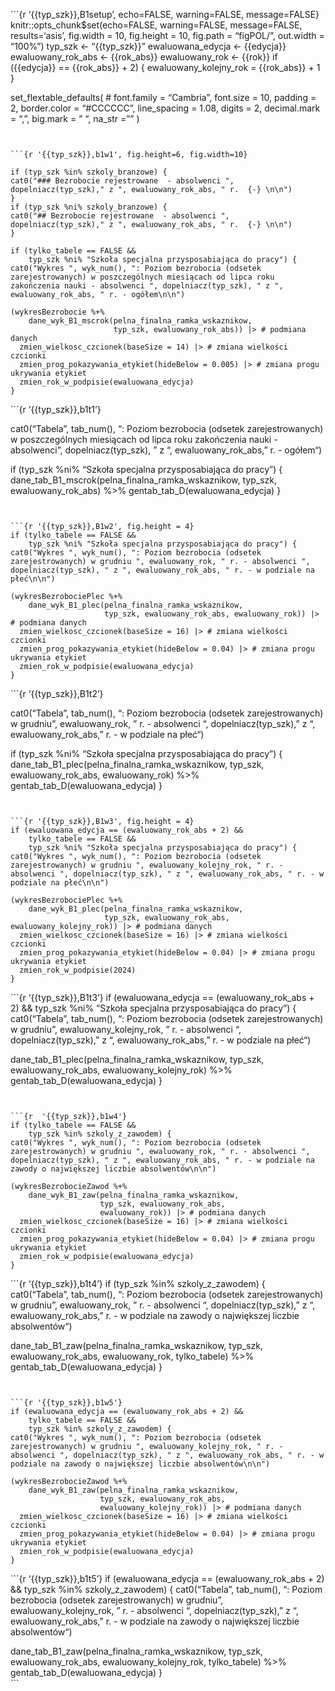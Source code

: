 





```{r '{{typ_szk}},B1setup', echo=FALSE, warning=FALSE, message=FALSE}
knitr::opts_chunk$set(echo=FALSE, warning=FALSE, message=FALSE, results='asis', 
                      fig.width = 10, fig.height = 10, fig.path = "figPOL/", 
                      out.width = "100%")
typ_szk <-  "{{typ_szk}}"
ewaluowana_edycja <- {{edycja}}
ewaluowany_rok_abs <- {{rok_abs}}
ewaluowany_rok <- {{rok}}
if ({{edycja}} == {{rok_abs}} + 2) {
  ewaluowany_kolejny_rok = {{rok_abs}} + 1
}

set_flextable_defaults(
#  font.family = "Cambria",
  font.size = 10,
  padding = 2,
  border.color = "#CCCCCC",
  line_spacing = 1.08,
  digits = 2,
  decimal.mark = ",",
  big.mark = " ",
  na_str = "<na>"
)
```


```{r '{{typ_szk}},b1w1', fig.height=6, fig.width=10}

if (typ_szk %in% szkoly_branzowe) {
cat0("### Bezrobocie rejestrowane  - absolwenci ", dopelniacz(typ_szk)," z ", ewaluowany_rok_abs, " r.  {-} \n\n")
}
if (typ_szk %ni% szkoly_branzowe) {
cat0("## Bezrobocie rejestrowane  - absolwenci ", dopelniacz(typ_szk)," z ", ewaluowany_rok_abs, " r.  {-} \n\n")
}

if (tylko_tabele == FALSE &&
    typ_szk %ni% "Szkoła specjalna przysposabiająca do pracy") {    
cat0("Wykres ", wyk_num(), ": Poziom bezrobocia (odsetek zarejestrowanych) w poszczególnych miesiącach od lipca roku zakończenia nauki - absolwenci ", dopelniacz(typ_szk), " z ", ewaluowany_rok_abs, " r. - ogółem\n\n")

(wykresBezrobocie %+%
    dane_wyk_B1_mscrok(pelna_finalna_ramka_wskaznikow, 
                       typ_szk, ewaluowany_rok_abs)) |> # podmiana danych
  zmien_wielkosc_czcionek(baseSize = 14) |> # zmiana wielkości czcionki
  zmien_prog_pokazywania_etykiet(hideBelow = 0.005) |> # zmiana progu ukrywania etykiet
  zmien_rok_w_podpisie(ewaluowana_edycja)
}
```

```{r '{{typ_szk}},b1t1'}

  cat0("Tabela ", tab_num(), ": Poziom bezrobocia (odsetek zarejestrowanych) w poszczególnych miesiącach od lipca roku zakończenia nauki - absolwenci ", dopelniacz(typ_szk), " z ", ewaluowany_rok_abs, " r. - ogółem\n\n")

if (typ_szk %ni% "Szkoła specjalna przysposabiająca do pracy") {   
dane_tab_B1_mscrok(pelna_finalna_ramka_wskaznikow, 
                   typ_szk, ewaluowany_rok_abs) %>%
  gentab_tab_D(ewaluowana_edycja)
}
```


```{r '{{typ_szk}},B1w2', fig.height = 4}
if (tylko_tabele == FALSE &&
    typ_szk %ni% "Szkoła specjalna przysposabiająca do pracy") {
cat0("Wykres ", wyk_num(), ": Poziom bezrobocia (odsetek zarejestrowanych) w grudniu ", ewaluowany_rok, " r. - absolwenci ", dopelniacz(typ_szk), " z ", ewaluowany_rok_abs, " r. - w podziale na płeć\n\n")

(wykresBezrobociePlec %+%
    dane_wyk_B1_plec(pelna_finalna_ramka_wskaznikow, 
                     typ_szk, ewaluowany_rok_abs, ewaluowany_rok)) |> # podmiana danych
  zmien_wielkosc_czcionek(baseSize = 16) |> # zmiana wielkości czcionki
  zmien_prog_pokazywania_etykiet(hideBelow = 0.04) |> # zmiana progu ukrywania etykiet
  zmien_rok_w_podpisie(ewaluowana_edycja)   
}
```

```{r '{{typ_szk}},B1t2'}

  cat0("Tabela ", tab_num(), ": Poziom bezrobocia (odsetek zarejestrowanych) w grudniu ", ewaluowany_rok, " r. - absolwenci ", dopelniacz(typ_szk), " z ", ewaluowany_rok_abs, " r. - w podziale na płeć\n\n")

if (typ_szk %ni% "Szkoła specjalna przysposabiająca do pracy") {    
dane_tab_B1_plec(pelna_finalna_ramka_wskaznikow, 
                 typ_szk, ewaluowany_rok_abs, ewaluowany_rok) %>%
  gentab_tab_D(ewaluowana_edycja)
}
```


```{r '{{typ_szk}},B1w3', fig.height = 4}
if (ewaluowana_edycja == (ewaluowany_rok_abs + 2) &&
    tylko_tabele == FALSE &&
    typ_szk %ni% "Szkoła specjalna przysposabiająca do pracy") {
cat0("Wykres ", wyk_num(), ": Poziom bezrobocia (odsetek zarejestrowanych) w grudniu ", ewaluowany_kolejny_rok, " r. - absolwenci ", dopelniacz(typ_szk), " z ", ewaluowany_rok_abs, " r. - w podziale na płeć\n\n")

(wykresBezrobociePlec %+%
    dane_wyk_B1_plec(pelna_finalna_ramka_wskaznikow, 
                     typ_szk, ewaluowany_rok_abs, ewaluowany_kolejny_rok)) |> # podmiana danych
  zmien_wielkosc_czcionek(baseSize = 16) |> # zmiana wielkości czcionki
  zmien_prog_pokazywania_etykiet(hideBelow = 0.04) |> # zmiana progu ukrywania etykiet
  zmien_rok_w_podpisie(2024)  
}
```

```{r '{{typ_szk}},B1t3'}
if (ewaluowana_edycja == (ewaluowany_rok_abs + 2) &&
    typ_szk %ni% "Szkoła specjalna przysposabiająca do pracy") {
  cat0("Tabela ", tab_num(), ": Poziom bezrobocia (odsetek zarejestrowanych) w grudniu ", ewaluowany_kolejny_rok, " r. - absolwenci ", dopelniacz(typ_szk), " z ", ewaluowany_rok_abs, " r. - w podziale na płeć\n\n")
 
dane_tab_B1_plec(pelna_finalna_ramka_wskaznikow, 
                 typ_szk, ewaluowany_rok_abs, ewaluowany_kolejny_rok) %>%
  gentab_tab_D(ewaluowana_edycja)
}
```


```{r  '{{typ_szk}},b1w4'}
if (tylko_tabele == FALSE && 
    typ_szk %in% szkoly_z_zawodem) {
cat0("Wykres ", wyk_num(), ": Poziom bezrobocia (odsetek zarejestrowanych) w grudniu ", ewaluowany_rok, " r. - absolwenci ", dopelniacz(typ_szk), " z ", ewaluowany_rok_abs, " r. - w podziale na zawody o największej liczbie absolwentów\n\n")

(wykresBezrobocieZawod %+%
    dane_wyk_B1_zaw(pelna_finalna_ramka_wskaznikow, 
                    typ_szk, ewaluowany_rok_abs, 
                    ewaluowany_rok)) |> # podmiana danych
  zmien_wielkosc_czcionek(baseSize = 16) |> # zmiana wielkości czcionki
  zmien_prog_pokazywania_etykiet(hideBelow = 0.04) |> # zmiana progu ukrywania etykiet
  zmien_rok_w_podpisie(ewaluowana_edycja)   
}
```

```{r '{{typ_szk}},b1t4'}
if (typ_szk %in% szkoly_z_zawodem) {
  cat0("Tabela ", tab_num(), ": Poziom bezrobocia (odsetek zarejestrowanych) w grudniu ", ewaluowany_rok, " r. - absolwenci ", dopelniacz(typ_szk), " z ", ewaluowany_rok_abs, " r. - w podziale na zawody o największej liczbie absolwentów\n\n")
 
dane_tab_B1_zaw(pelna_finalna_ramka_wskaznikow, 
                typ_szk, ewaluowany_rok_abs, 
                ewaluowany_rok, tylko_tabele) %>%
  gentab_tab_D(ewaluowana_edycja)
}
```


```{r '{{typ_szk}},b1w5'}
if (ewaluowana_edycja == (ewaluowany_rok_abs + 2) &&
    tylko_tabele == FALSE && 
    typ_szk %in% szkoly_z_zawodem) {
cat0("Wykres ", wyk_num(), ": Poziom bezrobocia (odsetek zarejestrowanych) w grudniu ", ewaluowany_kolejny_rok, " r. - absolwenci ", dopelniacz(typ_szk), " z ", ewaluowany_rok_abs, " r. - w podziale na zawody o największej liczbie absolwentów\n\n")

(wykresBezrobocieZawod %+%
    dane_wyk_B1_zaw(pelna_finalna_ramka_wskaznikow, 
                    typ_szk, ewaluowany_rok_abs, 
                    ewaluowany_kolejny_rok)) |> # podmiana danych
  zmien_wielkosc_czcionek(baseSize = 16) |> # zmiana wielkości czcionki
  zmien_prog_pokazywania_etykiet(hideBelow = 0.04) |> # zmiana progu ukrywania etykiet
  zmien_rok_w_podpisie(ewaluowana_edycja)   
}
```

```{r '{{typ_szk}},b1t5'}
if (ewaluowana_edycja == (ewaluowany_rok_abs + 2) &&
    typ_szk %in% szkoly_z_zawodem) {
  cat0("Tabela ", tab_num(), ": Poziom bezrobocia (odsetek zarejestrowanych) w grudniu ", ewaluowany_kolejny_rok, " r. - absolwenci ", dopelniacz(typ_szk), " z ", ewaluowany_rok_abs, " r. - w podziale na zawody o największej liczbie absolwentów\n\n")
 
dane_tab_B1_zaw(pelna_finalna_ramka_wskaznikow, 
                typ_szk, ewaluowany_rok_abs, 
                ewaluowany_kolejny_rok, tylko_tabele) %>%
  gentab_tab_D(ewaluowana_edycja)
}  
```

